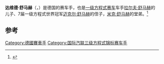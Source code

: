 {{NoteTA
|G1=Racing
|1=zh-hans:拉尔夫·舒马赫;zh-hk:拉夫·舒麥加;zh-tw:拉夫·舒馬克;
}}
{{Expand English|time=2020-12-02T10:59:05+00:00}}
{{Infobox racing driver
| name              = 达维德·舒马赫
| image             = https://res.cloudinary.com/prod-f2f3/ar_16:9,c_fill,dpr_1.0,f_auto,g_auto,w_1000/v1/f3/global/drivers/2020/_R3I5071
| nationality       = {{DEU}}
| birth_date        = {{Birth date and age|2001|10|23}}
| birth_place       = {{GER}}[[贝格海姆_(北莱茵-威斯特法伦州)|贝格海姆]]
| related to        = 
| current series    = 
| first year        = 
| current team      = 
| car number        = 
| former teams      = 
| starts            = 
| wins              = 
| podiums           = 
| poles             = 
| fastest laps      = 
| best finish       =
| year              = 
| prev series       = 
| titles            = 
| title years       = 
}}
'''达维德·舒马赫'''（{{lang-de|David Schumacher}}，{{bd|2001年|10月23日}}）是德国的赛车手，也是[[一级方程式赛车|一级方程式赛车]]车手[[拉尔夫·舒马赫|拉尔夫·舒马赫]]的儿子、7届一级方程式世界冠军[[迈克尔·舒马赫|迈克尔·舒马赫]]的侄子，[[米克·舒马赫|米克·舒马赫]]的堂弟。<ref>{{cite web|url=https://www.auto123.com/en/racing-news/karting-david-schumacher-follows-fathers-path?artid=130482|title=Karting: David Schumacher follows father's path|date=2011-04-23|accessdate=2018-11-03}}</ref>

==参考==
{{Reflist}}

{{germany-sport-bio-stub}}
[[Category:德國賽車手|Category:德國賽車手]]
[[Category:国际汽联三级方程式锦标赛车手|Category:国际汽联三级方程式锦标赛车手]]